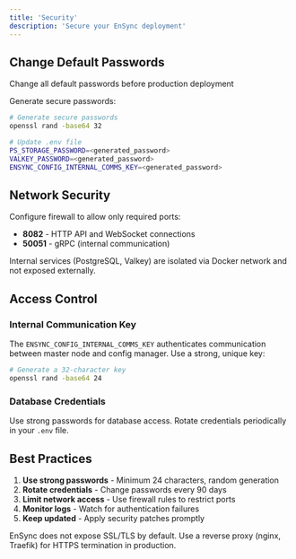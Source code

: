 ```yaml
---
title: 'Security'
description: 'Secure your EnSync deployment'
---
```


## Change Default Passwords

<Warning>
Change all default passwords before production deployment
</Warning>

Generate secure passwords:

```bash
# Generate secure passwords
openssl rand -base64 32

# Update .env file
PS_STORAGE_PASSWORD=<generated_password>
VALKEY_PASSWORD=<generated_password>
ENSYNC_CONFIG_INTERNAL_COMMS_KEY=<generated_password>
```

## Network Security

Configure firewall to allow only required ports:

- **8082** - HTTP API and WebSocket connections
- **50051** - gRPC (internal communication)

Internal services (PostgreSQL, Valkey) are isolated via Docker network and not exposed externally.

## Access Control

### Internal Communication Key

The `ENSYNC_CONFIG_INTERNAL_COMMS_KEY` authenticates communication between master node and config manager. Use a strong, unique key:

```bash
# Generate a 32-character key
openssl rand -base64 24
```

### Database Credentials

Use strong passwords for database access. Rotate credentials periodically in your `.env` file.

## Best Practices

1. **Use strong passwords** - Minimum 24 characters, random generation
2. **Rotate credentials** - Change passwords every 90 days
3. **Limit network access** - Use firewall rules to restrict ports
4. **Monitor logs** - Watch for authentication failures
5. **Keep updated** - Apply security patches promptly

<Info>
EnSync does not expose SSL/TLS by default. Use a reverse proxy (nginx, Traefik) for HTTPS termination in production.
</Info>
